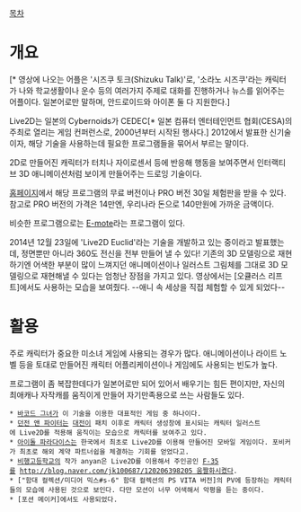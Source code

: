 [[목차]]
= 개요 =
{{{#!html
<iframe width="560" height="315" src="//www.youtube.com/embed/YrLnF7CQ8Ac?rel=0" frameborder="0" allowfullscreen></iframe>
}}}[* 영상에 나오는 어플은 '시즈쿠 토크(Shizuku Talk)'로, '소라노 시즈쿠'라는 캐릭터가 나와 학교생활이나 운수 등의 여러가지 주제로 대화를 진행하거나 뉴스를 읽어주는 어플이다. 일본어로만 말하며, 안드로이드와 아이폰 둘 다 지원한다.]

Live2D는 일본의 Cybernoids가 CEDEC[* 일본 컴퓨터 엔터테인먼트 협회(CESA)의 주최로 열리는 게임 컨퍼런스로, 2000년부터 시작된 행사다.] 2012에서 발표한 신기술이자, 해당 기술을 사용하는데 필요한 프로그램들을 묶어서 부르는 말이다.

2D로 만들어진 캐릭터가 터치나 자이로센서 등에 반응해 행동을 보여주면서 인터랙티브 3D 애니메이션처럼 보이게 만들어주는 드로잉 기술이다.

[http://www.live2d.com/download 홈페이지]에서 해당 프로그램의 무료 버전이나 PRO 버전 30일 체험판을 받을 수 있다. 참고로 PRO 버전의 가격은 14만엔, 우리나라 돈으로 140만원에 가까운 금액이다.

비슷한 프로그램으로는 [http://emote.mtwo.co.jp/index.php E-mote]라는 프로그램이 있다.

{{{#!html
<iframe width="560" height="315" src="//www.youtube.com/embed/6n4F2Hx1TTE" frameborder="0" allowfullscreen></iframe>
<iframe width="560" height="315" src="//www.youtube.com/embed/fMI_augunA4" frameborder="0" allowfullscreen></iframe>
}}}
2014년 12월 23일에 'Live2D Euclid'라는 기술을 개발하고 있는 중이라고 발표했는데, 정면뿐만 아니라 360도 전신을 전부 만들어 낼 수 있다! 기존의 3D 모델링으로 재현하기엔 어색한 부분이 많이 느껴지던 애니메이션이나 일러스트 그림체를 그대로 3D 모델링으로 재현해낼 수 있다는 엄청난 장점을 가지고 있다. 영상에서는 [오큘러스 리프트]에서도 사용하는 모습을 보여줬다. --애니 속 세상을 직접 체험할 수 있게 되었다--
= 활용 =
주로 캐릭터가 중요한 미소녀 게임에 사용되는 경우가 많다. 애니메이션이나 라이트 노벨 등을 토대로 만들어진 캐릭터 어플리케이션이나 게임에도 사용되는 빈도가 높다.

프로그램이 좀 복잡한데다가 일본어로만 되어 있어서 배우기는 힘든 편이지만, 자신의 최애캐나 자작캐를 움직이게 만들어 자기만족용으로 쓰는 사람들도 있다.

 * [[바코드 그녀]]가 이 기술을 이용한 대표적인 게임 중 하나이다.
 * [[던전 앤 파이터]]는 [[대전이]] 패치 이후로 캐릭터 생성창에 표시되는 캐릭터 일러스트에 Live2D를 적용해 움직이는 모습으로 캐릭터를 보여주고 있다.
 * [[아이돌 파라다이스]]는 한국에서 최초로 Live2D를 이용해 만들어진 모바일 게임이다. 포비커가 최초로 해외 계약 파트너쉽을 체결하는 기회를 얻었다고.
 * [[비행고등학교]]의 작가 anyan은 Live2D를 이용해서 주인공인 [[F-35]]를 [[http://blog.naver.com/jk100687/120206398205 움짤화]]시켰다.
 * ["함대 컬렉션/미디어 믹스#s-6" 함대 컬렉션의 PS VITA 버전]의 PV에 등장하는 캐릭터들의 모습에 사용된 것으로 보인다. 다만 모션이 너무 어색해서 악평을 듣는 중이다.
 * [포션 메이커]에서도 사용되었다.

